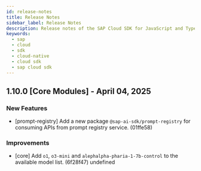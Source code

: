 ```yaml
---
id: release-notes
title: Release Notes
sidebar_label: Release Notes
description: Release notes of the SAP Cloud SDK for JavaScript and TypeScript, stay up to date with the recent features, fixes, dependency updates, and recommendations.
keywords:
  - sap
  - cloud
  - sdk
  - cloud-native
  - cloud sdk
  - sap cloud sdk
---
```


<!-- vale off -->
<!-- This line is used for our release notes automation --><!-- This line is used for our release notes automation -->

## 1.10.0 [Core Modules] - April 04, 2025

### New Features

- [prompt-registry] Add a new package `@sap-ai-sdk/prompt-registry` for consuming APIs from prompt registry service. (01ffe58)

### Improvements

- [core] Add `o1`, `o3-mini` and `alephalpha-pharia-1-7b-control` to the available model list. (6f28f47)
undefined